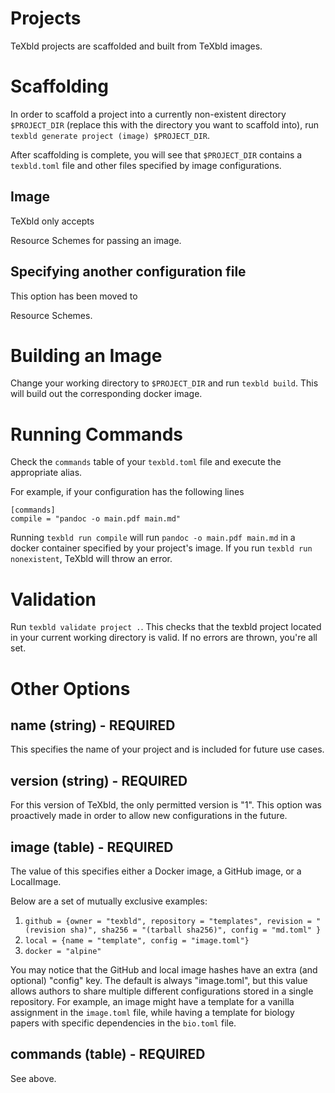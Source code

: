 
<Docs />

# Projects

TeXbld projects are scaffolded and built from TeXbld images.

# Scaffolding

In order to scaffold a project into a currently non-existent directory
`$PROJECT_DIR` (replace this with the directory you want to scaffold into), run
`texbld generate project (image) $PROJECT_DIR`.

After scaffolding is complete, you will see that `$PROJECT_DIR` contains a
`texbld.toml` file and other files specified by image configurations.

## Image

TeXbld only accepts
<Link href="./resource">Resource Schemes</Link>
for passing an image.

## Specifying another configuration file

This option has been moved to
<Link href="./resource">Resource Schemes</Link>.

# Building an Image

Change your working directory to `$PROJECT_DIR` and run `texbld build`. This
will build out the corresponding docker image.

# Running Commands

Check the `commands` table of your `texbld.toml` file and execute the
appropriate alias.

For example, if your configuration has the following lines

```
[commands]
compile = "pandoc -o main.pdf main.md"
```

Running `texbld run compile` will run `pandoc -o main.pdf main.md` in a docker
container specified by your project's image. If you run
`texbld run nonexistent`, TeXbld will throw an error.

# Validation

Run `texbld validate project .`.
This checks that the texbld project located in your current working directory is valid. If no errors are thrown, you're all set.

# Other Options

## name (string) - REQUIRED

This specifies the name of your project and is included for future use cases.

## version (string) - REQUIRED

For this version of TeXbld, the only permitted version is "1". This option was
proactively made in order to allow new configurations in the future.

## image (table) - REQUIRED

The value of this specifies either a Docker image, a GitHub image, or a
LocalImage.

Below are a set of mutually exclusive examples:

1. `github = {owner = "texbld", repository = "templates", revision = "(revision sha)", sha256 = "(tarball sha256)", config = "md.toml" }`
2. `local = {name = "template", config = "image.toml"}`
3. `docker = "alpine"`

You may notice that the GitHub and local image hashes have an extra (and
optional) "config" key. The default is always "image.toml", but this value
allows authors to share multiple different configurations stored in a single
repository. For example, an image might have a template for a vanilla assignment
in the `image.toml` file, while having a template for biology papers with
specific dependencies in the `bio.toml` file.

## commands (table) - REQUIRED

See above.
